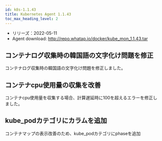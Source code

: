 ```yaml
---
id: k8s-1.1.43
title: Kubernetes Agent 1.1.43
toc_max_heading_level: 2
---
```



-   リリーズ：2022-05-11
-   Agent download: http://repo.whatap.io/docker/kube_mon_1.1.43.tar

## コンテナログ収集時の韓国語の文字化け問題を修正

コンテナログ収集時の韓国語の文字化け問題を修正しました。 

## コンテナcpu使用量の収集を改善

コンテナcpu使用量を収集する場合、計算遅延時に100を超えるエラーを修正しました。 

## kube_podカテゴリにカラムを追加

コンテナマップの表示改善のため、kube_podカテゴリにphaseを追加
